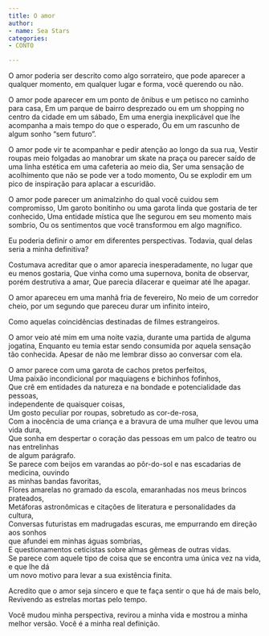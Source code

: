 ```yaml
---
title: O amor
author:
- name: Sea Stars
categories:
- CONTO

---
```


O amor poderia ser descrito como algo sorrateiro, que pode aparecer a qualquer
momento, em qualquer lugar e forma, você querendo ou não.

O amor pode aparecer em um ponto de ônibus e um petisco no caminho para casa,
Em um parque de bairro desprezado ou em um shopping no centro da cidade em um
sábado,
Em uma energia inexplicável que lhe acompanha a mais tempo do que o esperado,
Ou em um rascunho de algum sonho "sem futuro".

O amor pode vir te acompanhar e pedir atenção ao longo da sua rua,
Vestir roupas meio folgadas ao manobrar um skate na praça ou parecer saído de uma
linha estética em uma cafeteria ao meio dia,
Ser uma sensação de acolhimento que não se pode ver a todo momento,
Ou se explodir em um pico de inspiração para aplacar a escuridão.

O amor pode parecer um animalzinho do qual você cuidou sem compromisso,
Um garoto bonitinho ou uma garota linda que gostaria de ter conhecido,
Uma entidade mística que lhe segurou em seu momento mais sombrio,
Ou os sentimentos que você transformou em algo magnífico.

Eu poderia definir o amor em diferentes perspectivas. Todavia, qual delas seria a minha
definitiva?

Costumava acreditar que o amor aparecia inesperadamente, no lugar que eu menos
gostaria,
Que vinha como uma supernova, bonita de observar, porém destrutiva a amar,
Que parecia dilacerar e queimar até lhe apagar.

O amor apareceu em uma manhã fria de fevereiro,
No meio de um corredor cheio, por um segundo que pareceu durar um infinito inteiro,

Como aquelas coincidências destinadas de filmes estrangeiros.

O amor veio até mim em uma noite vazia, durante uma partida de alguma jogatina,
Enquanto eu temia estar sendo consumida por aquela sensação tão conhecida. Apesar de
não me lembrar disso ao conversar com ela.

| O amor parece com uma garota de cachos pretos perfeitos,
| Uma paixão incondicional por maquiagens e bichinhos fofinhos,
| Que crê em entidades da natureza e na bondade e potencialidade das pessoas,
| independente de quaisquer coisas,
| Um gosto peculiar por roupas, sobretudo as cor-de-rosa,
| Com a inocência de uma criança e a bravura de uma mulher que levou uma vida dura,
| Que sonha em despertar o coração das pessoas em um palco de teatro ou nas entrelinhas
| de algum parágrafo.
| Se parece com beijos em varandas ao pôr-do-sol e nas escadarias de medicina, ouvindo
| as minhas bandas favoritas,
| Flores amarelas no gramado da escola, emaranhadas nos meus brincos prateados,
| Metáforas astronômicas e citações de literatura e personalidades da cultura,
| Conversas futuristas em madrugadas escuras, me empurrando em direção aos sonhos
| que afundei em minhas águas sombrias,
| E questionamentos ceticistas sobre almas gêmeas de outras vidas.
| Se parece com aquele tipo de coisa que se encontra uma única vez na vida, e que lhe dá
| um novo motivo para levar a sua existência finita.

Acredito que o amor seja sincero e que te faça sentir o que há de mais belo,
Revivendo as estrelas mortas pelo tempo.

Você mudou minha perspectiva, revirou a minha vida e mostrou a minha melhor versão.
Você é a minha real definição.


<a href="https://instagram.com/meet.meinthesea"><i class="bi bi-instagram"></i></a>
